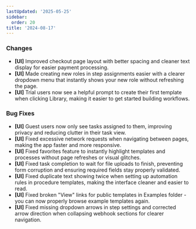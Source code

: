 ```yaml
---
lastUpdated: '2025-05-25'
sidebar:
  order: 20
title: '2024-08-17'
---
```


### Changes

- **[UI]** Improved checkout page layout with better spacing and cleaner text display for easier payment processing.
- **[UI]** Made creating new roles in step assignments easier with a clearer dropdown menu that instantly shows your new role without refreshing the page.
- **[UI]** Trial users now see a helpful prompt to create their first template when clicking Library, making it easier to get started building workflows.

### Bug Fixes

- **[UI]** Guest users now only see tasks assigned to them, improving privacy and reducing clutter in their task view.
- **[UI]** Fixed excessive network requests when navigating between pages, making the app faster and more responsive.
- **[UI]** Fixed favorites feature to instantly highlight templates and processes without page refreshes or visual glitches.
- **[UI]** Fixed task completion to wait for file uploads to finish, preventing form corruption and ensuring required fields stay properly validated.
- **[UI]** Fixed duplicate text showing twice when setting up automation rules in procedure templates, making the interface cleaner and easier to read.
- **[UI]** Fixed broken "View" links for public templates in Examples folder - you can now properly browse example templates again.
- **[UI]** Fixed missing dropdown arrows in step settings and corrected arrow direction when collapsing webhook sections for clearer navigation.